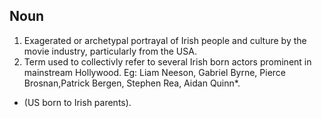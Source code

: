 ==Noun==
#Exagerated or archetypal portrayal of Irish people and culture by the movie industry, particularly from the USA.
#Term used to collectivly refer to several Irish born actors prominent in mainstream Hollywood. Eg: Liam Neeson, Gabriel Byrne, Pierce Brosnan,Patrick Bergen, Stephen Rea, Aidan Quinn*. 
<P>
*(US born to Irish parents).